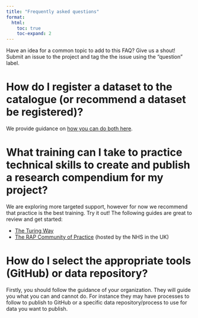 ```yaml
---
title: "Frequently asked questions"
format:
  html:
    toc: true
    toc-expand: 2
---
```


::: {.callout-tip title="Help us fill this page!"}
Have an idea for a common topic to add to this FAQ? Give us a shout! Submit an issue to the project and tag the the issue using the "question" label.
:::

# How do I register a dataset to the catalogue (or recommend a dataset be registered)?

We provide guidance on [how you can do both here](https://github.com/UN-Task-Team-for-Scanner-Data/price-stats-data-catalogue/blob/main/CONTRIBUTING.md).

# What training can I take to practice technical skills to create and publish a research compendium for my project?

We are exploring more targeted support, however for now we recommend that practice is the best training. Try it out! The following guides are great to review and get started:

-   [The Turing Way](https://book.the-turing-way.org/)
-   [The RAP Community of Practice](https://nhsdigital.github.io/rap-community-of-practice/introduction_to_RAP/what_is_RAP/) (hosted by the NHS in the UK)

# How do I select the appropriate tools (GitHub) or data repository?

Firstly, you should follow the guidance of your organization. They will guide you what you can and cannot do. For instance they may have processes to follow to publish to GitHub or a specific data repository/process to use for data you want to publish.